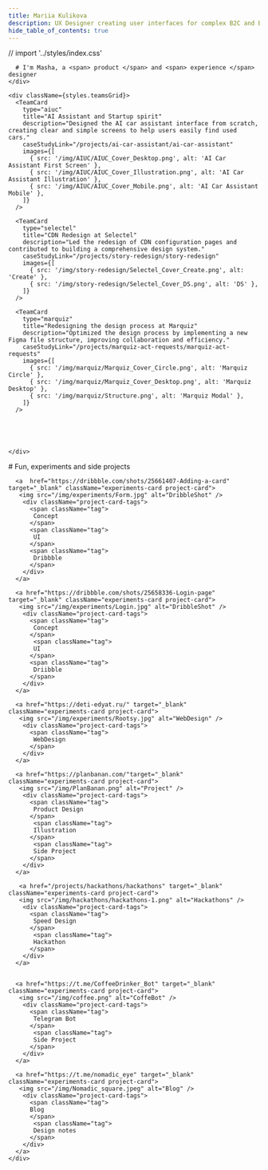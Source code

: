 ```yaml
---
title: Mariia Kulikova
description: UX Designer creating user interfaces for complex B2C and B2B products in AI, CloudTech, E-com and MarTech
hide_table_of_contents: true
---
```


// import '../styles/index.css'


<div className="container body">
  <section className="section" >
    <div className="bio"> 
     
      # I'm Masha, a <span> product </span> and <span> experience </span> designer
    </div>
  </section>


  <section className="section">

    <div className={styles.teamsGrid}>
      <TeamCard
        type="aiuc"
        title="AI Assistant and Startup spirit"
        description="Designed the AI car assistant interface from scratch, creating clear and simple screens to help users easily find used cars."
        caseStudyLink="/projects/ai-car-assistant/ai-car-assistant"
        images={[
          { src: '/img/AIUC/AIUC_Cover_Desktop.png', alt: 'AI Car Assistant First Screen' },
          { src: '/img/AIUC/AIUC_Cover_Illustration.png', alt: 'AI Car Assistant Illustration' },
          { src: '/img/AIUC/AIUC_Cover_Mobile.png', alt: 'AI Car Assistant Mobile' },
        ]}
      />
      
      <TeamCard
        type="selectel"
        title="CDN Redesign at Selectel"
        description="Led the redesign of CDN configuration pages and contributed to building a comprehensive design system."
        caseStudyLink="/projects/story-redesign/story-redesign"
        images={[
          { src: '/img/story-redesign/Selectel_Cover_Create.png', alt: 'Create' },
          { src: '/img/story-redesign/Selectel_Cover_DS.png', alt: 'DS' },
        ]}
      />

      <TeamCard
        type="marquiz"
        title="Redesigning the design process at Marquiz"
        description="Optimized the design process by implementing a new Figma file structure, improving collaboration and efficiency."
        caseStudyLink="/projects/marquiz-act-requests/marquiz-act-requests"
        images={[
          { src: '/img/marquiz/Marquiz_Cover_Circle.png', alt: 'Marquiz Circle' },
          { src: '/img/marquiz/Marquiz_Cover_Desktop.png', alt: 'Marquiz Desktop' },
          { src: '/img/marquiz/Structure.png', alt: 'Marquiz Modal' },
        ]}
      />
     
      
     

     
    </div>
  </section>


  <section className="section experiments">
     # Fun, experiments and side projects
    <div className="experiments-grid">
   
   
     
      <a  href="https://dribbble.com/shots/25661407-Adding-a-card" target="_blank" className="experiments-card project-card">
       <img src="/img/experiments/Form.jpg" alt="DribbleShot" />
        <div className="project-card-tags">
          <span className="tag">
           Concept
          </span>
          <span className="tag">
           UI
          </span>
          <span className="tag">
           Dribbble
          </span>
        </div>
      </a>

      <a href="https://dribbble.com/shots/25658336-Login-page" target="_blank" className="experiments-card project-card">
       <img src="/img/experiments/Login.jpg" alt="DribbleShot" />
        <div className="project-card-tags">
          <span className="tag">
           Concept
          </span>
           <span className="tag">
           UI
          </span>
          <span className="tag">
           Driibble
          </span>
        </div>
      </a>

      <a href="https://deti-edyat.ru/" target="_blank" className="experiments-card project-card">
       <img src="/img/experiments/Rootsy.jpg" alt="WebDesign" />
        <div className="project-card-tags">
          <span className="tag">
           WebDesign
          </span>
        </div>
      </a>

      <a href="https://planbanan.com/"target="_blank" className="experiments-card project-card">
       <img src="/img/PlanBanan.png" alt="Project" />
        <div className="project-card-tags">
          <span className="tag">
           Product Design
          </span>
           <span className="tag">
           Illustration
          </span>
           <span className="tag">
           Side Project
          </span>
        </div>
      </a>

       <a href="/projects/hackathons/hackathons" target="_blank" className="experiments-card project-card">
       <img src="/img/hackathons/hackathons-1.png" alt="Hackathons" />
        <div className="project-card-tags">
          <span className="tag">
           Speed Design
          </span>
           <span className="tag">
           Hackathon
          </span>
        </div>
      </a>


      <a href="https://t.me/CoffeeDrinker_Bot" target="_blank" className="experiments-card project-card">
       <img src="/img/coffee.png" alt="CoffeBot" />
        <div className="project-card-tags">
          <span className="tag">
           Telegram Bot
          </span>
           <span className="tag">
           Side Project
          </span>
        </div>
      </a>

      <a href="https://t.me/nomadic_eye" target="_blank" className="experiments-card project-card">
       <img src="/img/Nomadic_square.jpeg" alt="Blog" />
        <div className="project-card-tags">
          <span className="tag">
          Blog
          </span>
           <span className="tag">
           Design notes
          </span>
        </div>
      </a>
    </div>
  </section>

</div>
<Footer />